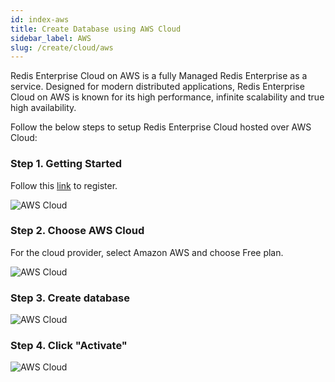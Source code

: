 ```yaml
---
id: index-aws
title: Create Database using AWS Cloud
sidebar_label: AWS
slug: /create/cloud/aws
---
```


Redis Enterprise Cloud on AWS is a fully Managed Redis Enterprise as a service. Designed for modern distributed applications, Redis Enterprise Cloud on AWS is known for its high performance, infinite scalability and true high availability.

Follow the below steps to setup Redis Enterprise Cloud hosted over AWS Cloud:

### Step 1. Getting Started

Follow this [link](https://redis.com/try-free/) to register.

![AWS Cloud](tryfree.png)

### Step 2. Choose AWS Cloud

For the cloud provider, select Amazon AWS and choose Free plan.

![AWS Cloud](aws3.png)

### Step 3. Create database

![AWS Cloud](aws4.png)

### Step 4. Click "Activate"

![AWS Cloud](aws6.png)
